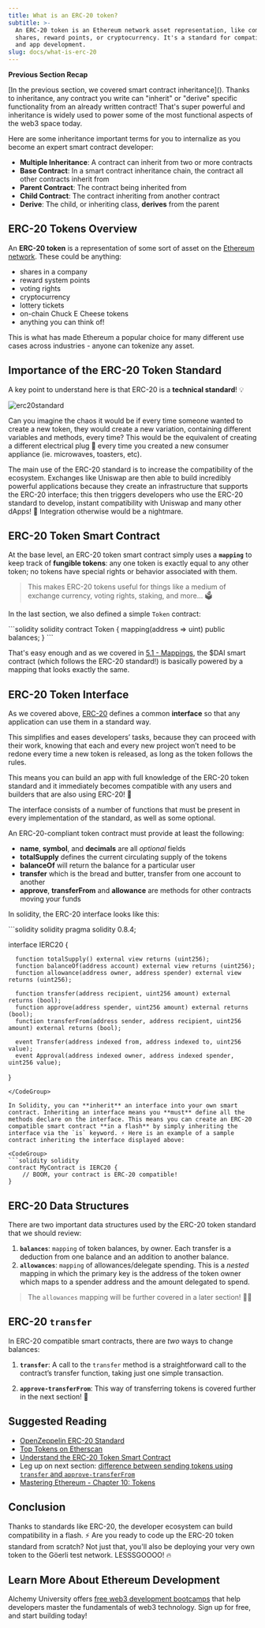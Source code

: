 ```yaml
---
title: What is an ERC-20 token?
subtitle: >-
  An ERC-20 token is an Ethereum network asset representation, like company
  shares, reward points, or cryptocurrency. It's a standard for compatibility
  and app development.
slug: docs/what-is-erc-20
---
```



**Previous Section Recap**

\[In the previous section, we covered smart contract inheritance]\(). Thanks to inheritance, any contract you write can "inherit" or "derive" specific functionality from an already written contract! That's super powerful and inheritance is widely used to power some of the most functional aspects of the web3 space today.

Here are some inheritance important terms for you to internalize as you become an expert smart contract developer:

* **Multiple Inheritance**: A contract can inherit from two or more contracts
* **Base Contract**: In a smart contract inheritance chain, the contract all other contracts inherit from
* **Parent Contract**: The contract being inherited from
* **Child Contract**: The contract inheriting from another contract
* **Derive**: The child, or inheriting class, **derives** from the parent

## ERC-20 Tokens Overview

An **ERC-20 token** is a representation of some sort of asset on the [Ethereum network](/docs/what-are-blockchain-networks). These could be anything:

* shares in a company
* reward system points
* voting rights
* cryptocurrency
* lottery tickets
* on-chain Chuck E Cheese tokens
* anything you can think of!

This is what has made Ethereum a popular choice for many different use cases across industries - anyone can tokenize any asset.

## Importance of the ERC-20 Token Standard

A key point to understand here is that ERC-20 is a **technical standard**! 💡

![erc20standard](/images/divzjiip8/image/upload/v1672881124/alchemyu/Screen_Shot_2023-01-04_at_5.11.44_PM.png)

Can you imagine the chaos it would be if every time someone wanted to create a new token, they would create a new variation, containing different variables and methods, every time? This would be the equivalent of creating a different electrical plug 🔌 every time you created a new consumer appliance (ie. microwaves, toasters, etc).

The main use of the ERC-20 standard is to increase the compatibility of the ecosystem. Exchanges like Uniswap are then able to build incredibly powerful applications because they create an infrastructure that supports the ERC-20 interface; this then triggers developers who use the ERC-20 standard to develop, instant compatibility with Uniswap and many other dApps! 🤝 Integration otherwise would be a nightmare.

## ERC-20 Token Smart Contract

At the base level, an ERC-20 token smart contract simply uses a **`mapping`** to keep track of **fungible tokens**: any one token is exactly equal to any other token; no tokens have special rights or behavior associated with them.

> This makes ERC-20 tokens useful for things like a medium of exchange currency, voting rights, staking, and more... 🗳

In the last section, we also defined a simple `Token` contract:

<CodeGroup>
  ```solidity solidity
  contract Token {
      mapping(address => uint) public balances;
  }
  ```
</CodeGroup>

That's easy enough and as we covered in [5.1 - Mappings](https://university.alchemy.com/course/ethereum/md/introduction-to-mappings), the $DAI smart contract (which follows the ERC-20 standard!) is basically powered by a mapping that looks exactly the same.

## ERC-20 Token Interface

As we covered above, [ERC-20](https://eips.ethereum.org/EIPS/eip-20) defines a common **interface** so that any application can use them in a standard way.

This simplifies and eases developers’ tasks, because they can proceed with their work, knowing that each and every new project won’t need to be redone every time a new token is released, as long as the token follows the rules.

<Info>
  This means you can build an app with full knowledge of the ERC-20 token standard and it immediately becomes compatible with any users and builders that are also using ERC-20! 🤝
</Info>

The interface consists of a number of functions that must be present in every implementation of the standard, as well as some optional.

An ERC-20-compliant token contract must provide at least the following:

* **name**, **symbol**, and **decimals** are all *optional* fields
* **totalSupply** defines the current circulating supply of the tokens
* **balanceOf** will return the balance for a particular user
* **transfer** which is the bread and butter, transfer from one account to another
* **approve**, **transferFrom** and **allowance** are methods for other contracts moving your funds

In solidity, the ERC-20 interface looks like this:

<CodeGroup>
  ```solidity solidity
  pragma solidity 0.8.4;

  interface IERC20 {

      function totalSupply() external view returns (uint256);
      function balanceOf(address account) external view returns (uint256);
      function allowance(address owner, address spender) external view returns (uint256);

      function transfer(address recipient, uint256 amount) external returns (bool);
      function approve(address spender, uint256 amount) external returns (bool);
      function transferFrom(address sender, address recipient, uint256 amount) external returns (bool);

      event Transfer(address indexed from, address indexed to, uint256 value);
      event Approval(address indexed owner, address indexed spender, uint256 value);
  }
  ```
</CodeGroup>

In Solidity, you can **inherit** an interface into your own smart contract. Inheriting an interface means you **must** define all the methods declare on the interface. This means you can create an ERC-20 compatible smart contract **in a flash** by simply inheriting the interface via the `is` keyword. ⚡️ Here is an example of a sample contract inheriting the interface displayed above:

<CodeGroup>
  ```solidity solidity
  contract MyContract is IERC20 {
      // BOOM, your contract is ERC-20 compatible!
  }
  ```
</CodeGroup>

## ERC-20 Data Structures

There are two important data structures used by the ERC-20 token standard that we should review:

1. **`balances`**: `mapping` of token balances, by owner. Each transfer is a deduction from one balance and an addition to another balance.
2. **`allowances`**: `mapping` of allowances/delegate spending. This is a *nested* mapping in which the primary key is the address of the token owner which maps to a spender address and the amount delegated to spend.

> The `allowances` mapping will be further covered in a later section! 🧙‍♂️

## ERC-20 **`transfer`**

In ERC-20 compatible smart contracts, there are *two* ways to change balances:

1. **`transfer`**: A call to the `transfer` method is a straightforward call to the contract’s transfer function, taking just one simple transaction.

2. **`approve-transferFrom`**: This way of transferring tokens is covered further in the next section! 👀

## Suggested Reading

* [OpenZeppelin ERC-20 Standard](https://docs.openzeppelin.com/contracts/3.x/erc20)
* [Top Tokens on Etherscan](https://etherscan.io/tokens)
* [Understand the ERC-20 Token Smart Contract](https://ethereum.org/en/developers/tutorials/understand-the-erc-20-token-smart-contract/)
* Leg up on next section: [difference between sending tokens using `transfer` and `approve-transferFrom`](https://ethereum.stackexchange.com/questions/46457/send-tokens-using-approve-and-transferfrom-vs-only-transfer)
* [Mastering Ethereum - Chapter 10: Tokens](https://github.com/ethereumbook/ethereumbook/blob/develop/10tokens.asciidoc)

## Conclusion

Thanks to standards like ERC-20, the developer ecosystem can build compatibility in a flash. ⚡️ Are you ready to code up the ERC-20 token standard from scratch? Not just that, you'll also be deploying your very own token to the Göerli test network. LESSSGOOOO! 🔥

## Learn More About Ethereum Development

Alchemy University offers [free web3 development bootcamps](https://university.alchemy.com/ethereum) that help developers master the fundamentals of web3 technology. Sign up for free, and start building today!
